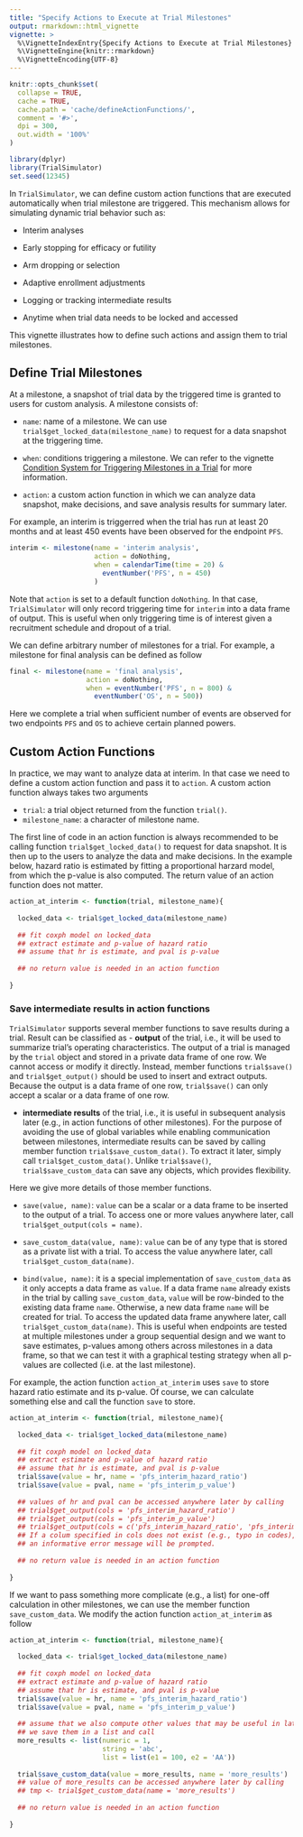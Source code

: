 ```yaml
---
title: "Specify Actions to Execute at Trial Milestones"
output: rmarkdown::html_vignette
vignette: >
  %\VignetteIndexEntry{Specify Actions to Execute at Trial Milestones}
  %\VignetteEngine{knitr::rmarkdown}
  %\VignetteEncoding{UTF-8}
---
```


```r
knitr::opts_chunk$set(
  collapse = TRUE,
  cache = TRUE,
  cache.path = 'cache/defineActionFunctions/',
  comment = '#>',
  dpi = 300,
  out.width = '100%'
)
```

```r
library(dplyr)
library(TrialSimulator)
set.seed(12345)
```


In `TrialSimulator`, we can define custom action functions that are executed automatically when trial milestone are triggered. This mechanism allows for simulating dynamic trial behavior such as:

- Interim analyses

- Early stopping for efficacy or futility

- Arm dropping or selection

- Adaptive enrollment adjustments

- Logging or tracking intermediate results

- Anytime when trial data needs to be locked and accessed

This vignette illustrates how to define such actions and assign them to trial milestones. 

## Define Trial Milestones

At a milestone, a snapshot of trial data by the triggered time is granted to users for custom analysis. A milestone consists of:

- `name`: name of a milestone. We can use `trial$get_locked_data(milestone_name)` to request for a data snapshot at the triggering time. 

- `when`: conditions triggering a milestone. We can refer to the vignette [Condition System for Triggering Milestones in a Trial](conditionSystem.html) for more information. 

- `action`: a custom action function in which we can analyze data snapshot, make decisions, and save analysis results for summary later. 

For example, an interim is triggerred when the trial has run at least 20 months and at least 450 events have been observed for the endpoint `PFS`.  

```r
interim <- milestone(name = 'interim analysis', 
                     action = doNothing, 
                     when = calendarTime(time = 20) & 
                       eventNumber('PFS', n = 450)
                     )
```

Note that `action` is set to a default function `doNothing`. In that case, `TrialSimulator` will only record triggering time for `interim` into a data frame of output. This is useful when only triggering time is of interest given a recruitment schedule and dropout of a trial. 

We can define arbitrary number of milestones for a trial. For example, a milestone for final analysis can be defined as follow

```r
final <- milestone(name = 'final analysis', 
                   action = doNothing, 
                   when = eventNumber('PFS', n = 800) & 
                     eventNumber('OS', n = 500))
```

Here we complete a trial when sufficient number of events are observed for two endpoints `PFS` and `OS` to achieve certain planned powers. 

## Custom Action Functions

In practice, we may want to analyze data at interim. In that case we need to define a custom action function and pass it to `action`. A custom action function always takes two arguments

- `trial`: a trial object returned from the function `trial()`. 
- `milestone_name`: a character of milestone name. 

The first line of code in an action function is always recommended to be calling function `trial$get_locked_data()` to request for data snapshot. It is then up to the users to analyze the data and make decisions. In the example below, hazard ratio is estimated by fitting a proportional harzard model, from which the p-value is also computed. The return value of an action function does not matter. 


```r
action_at_interim <- function(trial, milestone_name){
  
  locked_data <- trial$get_locked_data(milestone_name)
  
  ## fit coxph model on locked_data
  ## extract estimate and p-value of hazard ratio
  ## assume that hr is estimate, and pval is p-value
  
  ## no return value is needed in an action function
  
}
```

### Save intermediate results in action functions

`TrialSimulator` supports several member functions to save results during a trial. Result can be classified as 
- **output** of the trial, i.e., it will be used to summarize trial's operating characteristics. The output of a trial is managed by the `trial` object and stored in a private data frame of one row. We cannot access or modify it directly. Instead, member functions `trial$save()` and `trial$get_output()` should be used to insert and extract outputs. Because the output is a data frame of one row, `trial$save()` can only accept a scalar or a data frame of one row. 

- **intermediate results** of the trial, i.e., it is useful in subsequent analysis later (e.g., in action functions of other milestones). For the purpose of avoiding the use of global variables while enabling communication between milestones, intermediate results can be saved by calling member function `trial$save_custom_data()`. To extract it later, simply call `trial$get_custom_data()`. Unlike `trial$save()`, `trial$save_custom_data` can save any objects, which provides flexibility. 

Here we give more details of those member functions. 

- `save(value, name)`: `value` can be a scalar or a data frame to be inserted to the output of a trial. To access one or more values anywhere later, call `trial$get_output(cols = name)`. 

- `save_custom_data(value, name)`: `value` can be of any type that is stored as a private list with a trial. To access the value anywhere later, call `trial$get_custom_data(name)`. 

- `bind(value, name)`: it is a special implementation of `save_custom_data` as it only accepts a data frame as `value`. If a data frame `name` already exists in the trial by calling `save_custom_data`, `value` will be row-binded to the existing data frame `name`. Otherwise, a new data frame `name` will be created for trial.  To access the updated data frame anywhere later, call `trial$get_custom_data(name)`. This is useful when endpoints are tested at multiple milestones under a group sequential design and we want to save estimates, p-values among others across milestones in a data frame, so that we can test it with a graphical testing strategy when all p-values are collected (i.e. at the last milestone). 

For example, the action function `action_at_interim` uses `save` to store hazard ratio estimate and its p-value. Of course, we can calculate something else and call the function `save` to store. 

```r
action_at_interim <- function(trial, milestone_name){
  
  locked_data <- trial$get_locked_data(milestone_name)
  
  ## fit coxph model on locked_data
  ## extract estimate and p-value of hazard ratio
  ## assume that hr is estimate, and pval is p-value
  trial$save(value = hr, name = 'pfs_interim_hazard_ratio')
  trial$save(value = pval, name = 'pfs_interim_p_value')
  
  ## values of hr and pval can be accessed anywhere later by calling
  ## trial$get_output(cols = 'pfs_interim_hazard_ratio')
  ## trial$get_output(cols = 'pfs_interim_p_value')
  ## trial$get_output(cols = c('pfs_interim_hazard_ratio', 'pfs_interim_hazard_ratio'))
  ## If a colum specified in cols does not exist (e.g., typo in codes), 
  ## an informative error message will be prompted. 
  
  ## no return value is needed in an action function
  
}
```

If we want to pass something more complicate (e.g., a list) for one-off calculation in other milestones, we can use the member function `save_custom_data`. We modify the action function `action_at_interim` as follow

```r
action_at_interim <- function(trial, milestone_name){
  
  locked_data <- trial$get_locked_data(milestone_name)
  
  ## fit coxph model on locked_data
  ## extract estimate and p-value of hazard ratio
  ## assume that hr is estimate, and pval is p-value
  trial$save(value = hr, name = 'pfs_interim_hazard_ratio')
  trial$save(value = pval, name = 'pfs_interim_p_value')
  
  ## assume that we also compute other values that may be useful in later milestone, 
  ## we save them in a list and call
  more_results <- list(numeric = 1, 
                       string = 'abc', 
                       list = list(e1 = 100, e2 = 'AA'))
  
  trial$save_custom_data(value = more_results, name = 'more_results')
  ## value of more_results can be accessed anywhere later by calling
  ## tmp <- trial$get_custom_data(name = 'more_results')
  
  ## no return value is needed in an action function
  
}
```
